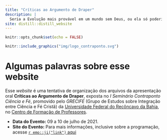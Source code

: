 ```yaml
---
title: "Críticas ao Argumento de Draper"
description: |
  Seria a Evolução mais provável em um mundo sem Deus, ou ela só poderia existir por causa Dele? `r emo::ji("thinking")`
site: distill::distill_website
---
```


```r
knitr::opts_chunk$set(echo = FALSE)
```

```r
knitr::include_graphics("img/logo_contraponto.svg")
```

# Algumas palavras sobre esse website

Esse _website_ é uma tentativa de organização dos arquivos da apresentação oral **Críticas ao Argumento de Draper**, exposta no _I Seminário Contraponto Ciência e Fé_, promovido pelo _GRECIFE_ (Grupo de Estudos sobre Integração entre Ciência e Fé Cristã) da [Universidade Federal do Recôncavo da Bahia][UFRB], no [Centro de Formação de Professores][CFP].

- **Data do Evento:** 09 a 10 de julho de 2021.
- **Site do Evento:** Para mais informações, inclusive sobre a programação, acesse [`r emo::ji("link")` aqui][SITE]

[UFRB]: https://www.ufrb.edu.br/portal/
[CFP]: https://www.ufrb.edu.br/cfp/
[SITE]: https://sites.google.com/ufrb.edu.br/i-seminario-contraponto/p%C3%A1gina-inicial?authuser=0
